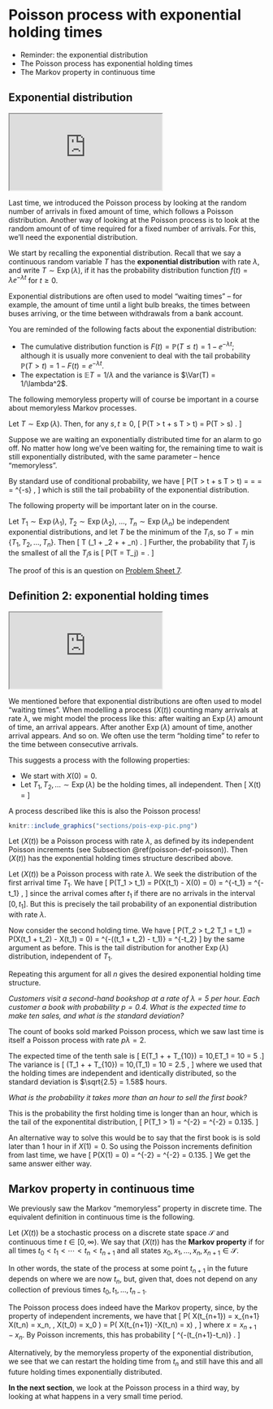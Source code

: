 # Poisson process with exponential holding times  {#S14-poisson-exponential}


::: {.mysummary}
* Reminder: the exponential distribution
* The Poisson process has exponential holding times
* The Markov property in continuous time
:::




\newcommand{\Exp}{\operatorname{Exp}}



## Exponential distribution  {#exponential}


:::: {.videowrap}
::: {.videowrapper}
<iframe src="https://www.youtube.com/embed/haIVJ6n49UY"></iframe>
:::
::::


Last time, we introduced the Poisson process by looking at the random number of arrivals in fixed amount of time, which follows a Poisson distribution. Another way of looking at the Poisson process is to look at the random amount of of time required for a fixed number of arrivals. For this, we'll need the exponential distribution.

We start by recalling the exponential distribution.
Recall that we say a continuous random variable $T$ has the **exponential distribution** with rate $\lambda$, and write $T \sim \Exp(\lambda)$, if it has the probability distribution function $f(t) = \lambda \ee^{-\lambda t}$ for $t \geq 0$.

Exponential distributions are often used to model "waiting times" -- for example, the amount of time until a light bulb breaks, the times between buses arriving, or the time between withdrawals from a bank account.

You are reminded of the following facts about the exponential distribution:

* The cumulative distribution function is $F(t) = \mathbb P(T \leq t) = 1 - \ee^{-\lambda t}$; although it is usually more convenient to deal with the tail probability $\mathbb P(T > t) = 1 - F(t) = \ee^{-\lambda t}$.
* The expectation is $\mathbb E T = 1/\lambda$ and the variance is $\Var(T) = 1/\lambda^2$.

The following memoryless property will of course be important in a course about memoryless Markov processes.

::: {.theorem #memoryless-thm}
Let $T \sim \Exp(\lambda)$. Then, for any $s,t\geq0$,
\[ \mathbb P(T > t + s \mid T > t) = \mathbb P(T > s) . \]
:::

Suppose we are waiting an exponentially distributed time for an alarm to go off. No matter how long we've been waiting for, the remaining time to wait is still exponentially distributed, with the same parameter -- hence "memoryless".

::: {.proof}
By standard use of conditional probability, we have
\[ \mathbb P(T > t + s \mid T > t) = \frac{\mathbb P(T > t + s \text{ and } T > t)}{\mathbb P(T > t)} =  \frac{\mathbb P(T > t + s)}{\mathbb P(T > t)} = \frac{\ee^{-\lambda(t+s)}}{\ee^{-\lambda t}} = \ee^{-\lambda s} , \]
which is still the tail probability of the exponential distribution.
:::

The following property will be important later on in the course.

::: {.theorem #exponential-thm}
Let $T_1 \sim \Exp(\lambda_1)$, $T_2 \sim \Exp(\lambda_2)$, $\dots$, $T_n \sim \Exp(\lambda_n)$ be independent exponential distributions, and let $T$ be the minimum of the $T_i$s, so $T = \min\{T_1, T_2, \dots, T_n \}$. Then
\[ T \sim \Exp(\lambda_1 + \lambda_2 + \cdots + \lambda_n) . \]
Further, the probability that $T_j$ is the smallest of all the $T_i$s is
 \[ \mathbb P(T = T_j) = \frac{\lambda_j}{\lambda_1 + \lambda_2 + \cdots + \lambda_n} . \]
:::

::: {.proof}
The proof of this is an question on [Problem Sheet 7](#P07).
:::



## Definition 2: exponential holding times


:::: {.videowrap}
::: {.videowrapper}
<iframe src="https://www.youtube.com/embed/eqI3X4PQMi0"></iframe>
:::
::::


We mentioned before that exponential distributions are often used to model "waiting times".
When modelling a process $(X(t))$ counting many arrivals at rate $\lambda$, we might model the process like this: after waiting an $\Exp(\lambda)$ amount of time, an arrival appears. After another $\Exp(\lambda)$ amount of time, another arrival appears. And so on. We often use the term "holding time" to refer to the time between consecutive arrivals.

This suggests a process with the following properties:

* We start with $X(0) = 0$.
* Let $T_1, T_2, \dots \sim \Exp(\lambda)$ be the holding times, all independent. Then
\[ X(t) = \begin{cases} 0 & \text{for $0 \leq t < T_1$} \\
    1 & \text{for $T_1 \leq t < T_1 + T_2$} \\
    2 & \text{for $T_1+T_2 \leq t < T_1 + T_2 + T_3$} \\
    \text{and so on.} & \end{cases} \]

A process described like this is also the Poisson process!

:::: {.videowrap}
::: {.videowrapper}
```r
knitr::include_graphics("sections/pois-exp-pic.png")
```
:::
::::

::: {.theorem #pois-exp-equiv}
Let $(X(t))$ be a Poisson process with rate $\lambda$, as defined by its independent Poisson increments (see Subsection \@ref(poisson-def-poisson)). Then $(X(t))$ has the exponential holding times structure described above.
:::

::: {.proof}
Let $(X(t))$ be a Poisson process with rate $\lambda$. We seek the distribution of the first arrival time $T_1$. We have
\[ \mathbb P(T_1 > t_1) = \mathbb P\big(X(t_1) - X(0) = 0\big) = \ee^{-\lambda t_1} \frac{(\lambda t_1)^0}{0!} = \ee^{-\lambda t_1} , \]
since the arrival comes after $t_1$ if there are no arrivals in the interval $[0,t_1]$.
But this is precisely the tail probability of an exponential distribution with rate $\lambda$.

Now consider the second holding time. We have
\[ \mathbb P(T_2 > t_2 \mid T_1 = t_1) = \mathbb P\big(X(t_1 + t_2) - X(t_1) = 0\big) = \ee^{-\lambda ((t_1 + t_2) - t_1)}  =  \ee^{-\lambda t_2} \]
by the same argument as before. This is the tail distribution for another $\Exp(\lambda)$ distribution, independent of $T_1$.

Repeating this argument for all $n$ gives the desired exponential holding time structure.
:::

::: {.example #bookshop}
*Customers visit a second-hand bookshop at a rate of $\lambda = 5$ per hour. Each customer a book with probability $p = 0.4$. What is the expected time to make ten sales, and what is the standard deviation?*

The count of books sold marked Poisson process, which we saw last time is itself a Poisson process with rate $p\lambda = 2$.

The expected time of the tenth sale is
\[ \mathbb E(T_1 + \dots + T_{10}) = 10\,\mathbb ET_1 = 10 \times \tfrac{1}{2} = 5 \text{ hours} .\]
The variance is 
\[ \Var (T_1 + \dots + T_{10}) = 10\,\Var(T_1) = 10 \times \frac{1}{2^2} = 2.5 , \]
where we used that the holding times are independent and identically distributed, so the standard deviation is $\sqrt{2.5} = 1.58$ hours.

*What is the probability it takes more than an hour to sell the first book?*

This is the probability the first holding time is longer than an hour, which is the tail of the exponentital distribution, 
\[ \mathbb P(T_1 > 1) = \ee^{-2\times 1} = \ee^{-2} = 0.135. \]

An alternative way to solve this would be to say that the first book is is sold later than 1 hour in if $X(1) = 0$. So using the Poisson increments definition from last time, we have
\[ \mathbb P\big(X(1) = 0\big) = \ee^{-2\times 1} \frac{(2\times 1)^0}{0!}  = \ee^{-2} = 0.135. \]
We get the same answer either way.
:::


## Markov property in continuous time  {#cont-markov}


We previously saw the Markov "memoryless" property in discrete time. The equivalent definition in continuous time is the following.

::: {.definition #pp}
Let $(X(t))$ be a stochastic process on a discrete state space $\mathcal S$ and continuous time $t \in [0,\infty)$. We say that $(X(t))$ has the **Markov property**
if
\begin{multline*}
\mathbb P\big( X(t_{n+1}) = x_{n+1} \mid X(t_n) = x_n, \dots, X(t_1) = x_1, X(t_0) = x_0 \big) \\
= \mathbb P\big( X(t_{n+1}) = x_{n+1} \mid X(t_n) = x_{n}\big)
\end{multline*}
for all times $t_0 < t_1 < \cdots < t_n < t_{n+1}$ and all states $x_0, x_1, \dots, x_n, x_{n+1} \in \mathcal S$.
:::

In other words, the state of the process at some point $t_{n+1}$ in the future depends on where we are now $t_n$, but, given that, does not depend on any collection of previous times $t_0, t_1, \dots, t_{n-1}$.

The Poisson process does indeed have the Markov property, since, by the property of independent increments, we have that
\[ \mathbb P\big( X(t_{n+1}) = x_{n+1} \mid X(t_n) = x_n, \dots, X(t_0) = x_0 \big) = \mathbb P\big( X(t_{n+1}) -X(t_n) = x\big) , \]
where $x = x_{n+1}-x_n$. By Poisson increments, this has probability
\[ \ee^{-\lambda(t_{n+1}-t_n)} \frac{\big(\lambda(t_{n+1}-t_n)\big)^x}{x!} . \]

Alternatively, by the memoryless property of the exponential distribution, we see that we can restart the holding time from $t_n$ and still have this and all future holding times exponentially distributed.


::: {.mysummary}
**In the next section**, we look at the Poisson process in a third way, by looking at what happens in a very small time period.
:::